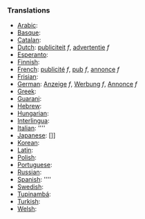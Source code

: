===Translations===
*[[Arabic]]: [[]]
*[[Basque]]: [[]]
*[[Catalan]]: [[]]
*[[Dutch]]: [[publiciteit]] ''f'', [[advertentie]] ''f''
*[[Esperanto]]: [[]]
*[[Finnish]]: [[]]
*[[French]]: [[publicité]] ''f'', [[pub]] ''f'', [[annonce]] ''f''
*[[Frisian]]: [[]]
*[[German]]: [[Anzeige]] ''f'', [[Werbung]] ''f'', [[Annonce]] ''f''
*[[Greek]]: [[]]
*[[Guarani]]: [[]]
*[[Hebrew]]: [[]]
*[[Hungarian]]: [[]]
*[[Interlingua]]: [[]]
*[[Italian]]: [[]] ''''
*[[Japanese]]: []]
*[[Korean]]: [[]]
*[[Latin]]: [[]]
*[[Polish]]: [[]]
*[[Portuguese]]: [[]]
*[[Russian]]: [[]]
*[[Spanish]]: [[]] ''''
*[[Swedish]]: [[]]
*[[Tupinambá]]: [[]]
*[[Turkish]]: [[]]
*[[Welsh]]: [[]]